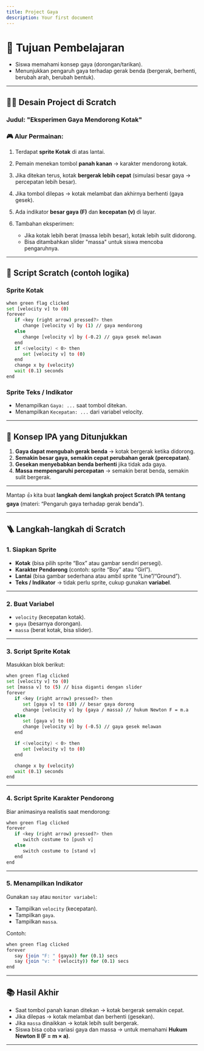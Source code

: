 ```yaml
---
title: Project Gaya
description: Your first document
---
```


# 🎯 Tujuan Pembelajaran

* Siswa memahami konsep gaya (dorongan/tarikan).
* Menunjukkan pengaruh gaya terhadap gerak benda (bergerak, berhenti, berubah arah, berubah bentuk).

---

## 👩‍💻 Desain Project di Scratch

### Judul: **"Eksperimen Gaya Mendorong Kotak"**

### 🎮 Alur Permainan:

1. Terdapat **sprite Kotak** di atas lantai.
2. Pemain menekan tombol **panah kanan** → karakter mendorong kotak.
3. Jika ditekan terus, kotak **bergerak lebih cepat** (simulasi besar gaya → percepatan lebih besar).
4. Jika tombol dilepas → kotak melambat dan akhirnya berhenti (gaya gesek).
5. Ada indikator **besar gaya (F)** dan **kecepatan (v)** di layar.
6. Tambahan eksperimen:

   * Jika kotak lebih berat (massa lebih besar), kotak lebih sulit didorong.
   * Bisa ditambahkan slider "massa" untuk siswa mencoba pengaruhnya.

---

## 🔧 Script Scratch (contoh logika)

### Sprite **Kotak**

```bash
when green flag clicked
set [velocity v] to (0)
forever
   if <key (right arrow) pressed?> then
      change [velocity v] by (1) // gaya mendorong
   else
      change [velocity v] by (-0.2) // gaya gesek melawan
   end
   if <(velocity) < 0> then
      set [velocity v] to (0)
   end
   change x by (velocity)
   wait (0.1) seconds
end
```

### Sprite **Teks / Indikator**

* Menampilkan `Gaya: ...` saat tombol ditekan.
* Menampilkan `Kecepatan: ...` dari variabel velocity.

---

## 🧪 Konsep IPA yang Ditunjukkan

1. **Gaya dapat mengubah gerak benda** → kotak bergerak ketika didorong.
2. **Semakin besar gaya, semakin cepat perubahan gerak (percepatan)**.
3. **Gesekan menyebabkan benda berhenti** jika tidak ada gaya.
4. **Massa mempengaruhi percepatan** → semakin berat benda, semakin sulit bergerak.

---


Mantap 👍 kita buat **langkah demi langkah project Scratch IPA tentang gaya** (materi: “Pengaruh gaya terhadap gerak benda”).

---

## 🪜 Langkah-langkah di Scratch

### 1. Siapkan Sprite

* **Kotak** (bisa pilih sprite “Box” atau gambar sendiri persegi).
* **Karakter Pendorong** (contoh: sprite “Boy” atau “Girl”).
* **Lantai** (bisa gambar sederhana atau ambil sprite “Line”/“Ground”).
* **Teks / Indikator** → tidak perlu sprite, cukup gunakan **variabel**.

---

### 2. Buat Variabel

* `velocity` (kecepatan kotak).
* `gaya` (besarnya dorongan).
* `massa` (berat kotak, bisa slider).

---

### 3. Script Sprite **Kotak**

Masukkan blok berikut:

```bash
when green flag clicked
set [velocity v] to (0)
set [massa v] to (5) // bisa diganti dengan slider
forever
   if <key (right arrow) pressed?> then
      set [gaya v] to (10) // besar gaya dorong
      change [velocity v] by (gaya / massa) // hukum Newton F = m.a
   else
      set [gaya v] to (0)
      change [velocity v] by (-0.5) // gaya gesek melawan
   end

   if <(velocity) < 0> then
      set [velocity v] to (0)
   end

   change x by (velocity)
   wait (0.1) seconds
end
```

---

### 4. Script Sprite **Karakter Pendorong**

Biar animasinya realistis saat mendorong:

```bash
when green flag clicked
forever
   if <key (right arrow) pressed?> then
      switch costume to [push v]
   else
      switch costume to [stand v]
   end
end
```

---

### 5. Menampilkan Indikator

Gunakan `say` atau `monitor variabel`:

* Tampilkan `velocity` (kecepatan).
* Tampilkan `gaya`.
* Tampilkan `massa`.

Contoh:

```bash
when green flag clicked
forever
   say (join "F: " (gaya)) for (0.1) secs
   say (join "v: " (velocity)) for (0.1) secs
end
```

---

## 📚 Hasil Akhir

* Saat tombol panah kanan ditekan → kotak bergerak semakin cepat.
* Jika dilepas → kotak melambat dan berhenti (gesekan).
* Jika `massa` dinaikkan → kotak lebih sulit bergerak.
* Siswa bisa coba variasi gaya dan massa → untuk memahami **Hukum Newton II (F = m × a)**.

---
